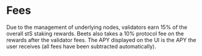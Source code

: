 # Fees 
Due to the management of underlying nodes, validators earn 15% of the overall stS staking rewards. Beets also takes a 10% protocol fee on the rewards after the validator fees. The APY displayed on the UI is the APY the user receives (all fees have been subtracted automatically).

